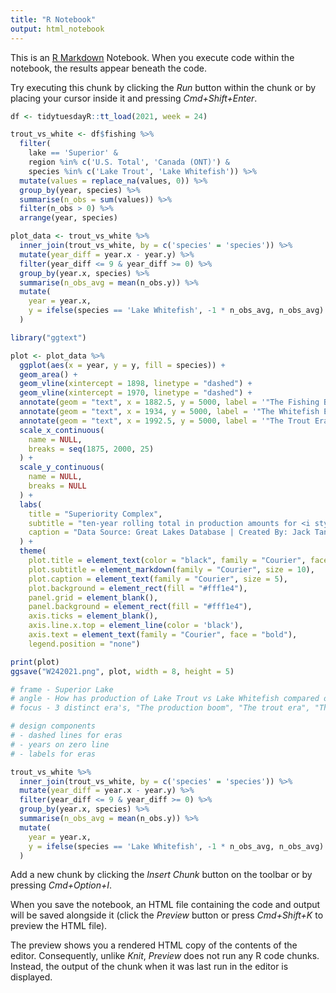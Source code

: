 ```yaml
---
title: "R Notebook"
output: html_notebook
---
```


This is an [R Markdown](http://rmarkdown.rstudio.com) Notebook. When you execute code within the notebook, the results appear beneath the code. 

Try executing this chunk by clicking the *Run* button within the chunk or by placing your cursor inside it and pressing *Cmd+Shift+Enter*. 

```r
df <- tidytuesdayR::tt_load(2021, week = 24)
```

```r
trout_vs_white <- df$fishing %>%
  filter(
    lake == 'Superior' &
    region %in% c('U.S. Total', 'Canada (ONT)') &
    species %in% c('Lake Trout', 'Lake Whitefish')) %>%
  mutate(values = replace_na(values, 0)) %>%
  group_by(year, species) %>%
  summarise(n_obs = sum(values)) %>%
  filter(n_obs > 0) %>%
  arrange(year, species) 

plot_data <- trout_vs_white %>%
  inner_join(trout_vs_white, by = c('species' = 'species')) %>%
  mutate(year_diff = year.x - year.y) %>%
  filter(year_diff <= 9 & year_diff >= 0) %>%
  group_by(year.x, species) %>%
  summarise(n_obs_avg = mean(n_obs.y)) %>%
  mutate(
    year = year.x,
    y = ifelse(species == 'Lake Whitefish', -1 * n_obs_avg, n_obs_avg)
  ) 

library("ggtext")

plot <- plot_data %>%
  ggplot(aes(x = year, y = y, fill = species)) +
  geom_area() +
  geom_vline(xintercept = 1898, linetype = "dashed") +
  geom_vline(xintercept = 1970, linetype = "dashed") +
  annotate(geom = "text", x = 1882.5, y = 5000, label = '"The Fishing Boom"', family = "Courier", size = 3, hjust = 0.5, fontface = 2) +
  annotate(geom = "text", x = 1934, y = 5000, label = '"The Whitefish Era"', family = "Courier", size = 3, hjust = 0.5, fontface = 2) +
  annotate(geom = "text", x = 1992.5, y = 5000, label = '"The Trout Era"', family = "Courier", size = 3, hjust = 0.5, fontface = 2) +
  scale_x_continuous(
    name = NULL,
    breaks = seq(1875, 2000, 25)
  ) +
  scale_y_continuous(
    name = NULL,
    breaks = NULL
  ) +
  labs(
    title = "Superiority Complex",
    subtitle = "ten-year rolling total in production amounts for <i style = 'color: #FC4E07;'>Whitefish</i> vs <i style = 'color: #00AFBB;'>Trout</i> in Lake Superior over <br>the 148 year period between 1867 - 2015 ",
    caption = "Data Source: Great Lakes Database | Created By: Jack Tann (@jacktann3)"
  ) +
  theme(
    plot.title = element_text(color = "black", family = "Courier", face = "bold", size = 15),
    plot.subtitle = element_markdown(family = "Courier", size = 10),
    plot.caption = element_text(family = "Courier", size = 5),
    plot.background = element_rect(fill = "#fff1e4"),
    panel.grid = element_blank(),
    panel.background = element_rect(fill = "#fff1e4"),
    axis.ticks = element_blank(),
    axis.line.x.top = element_line(color = 'black'),
    axis.text = element_text(family = "Courier", face = "bold"),
    legend.position = "none")

print(plot)
ggsave("W242021.png", plot, width = 8, height = 5)

# frame - Superior Lake
# angle - How has production of Lake Trout vs Lake Whitefish compared over time
# focus - 3 distinct era's, "The production boom", "The trout era", "The whitefish era"

# design components
# - dashed lines for eras
# - years on zero line
# - labels for eras


```

```r
trout_vs_white %>%
  inner_join(trout_vs_white, by = c('species' = 'species')) %>%
  mutate(year_diff = year.x - year.y) %>%
  filter(year_diff <= 9 & year_diff >= 0) %>%
  group_by(year.x, species) %>%
  summarise(n_obs_avg = mean(n_obs.y)) %>%
  mutate(
    year = year.x,
    y = ifelse(species == 'Lake Whitefish', -1 * n_obs_avg, n_obs_avg)
  )
```

Add a new chunk by clicking the *Insert Chunk* button on the toolbar or by pressing *Cmd+Option+I*.

When you save the notebook, an HTML file containing the code and output will be saved alongside it (click the *Preview* button or press *Cmd+Shift+K* to preview the HTML file). 

The preview shows you a rendered HTML copy of the contents of the editor. Consequently, unlike *Knit*, *Preview* does not run any R code chunks. Instead, the output of the chunk when it was last run in the editor is displayed.

